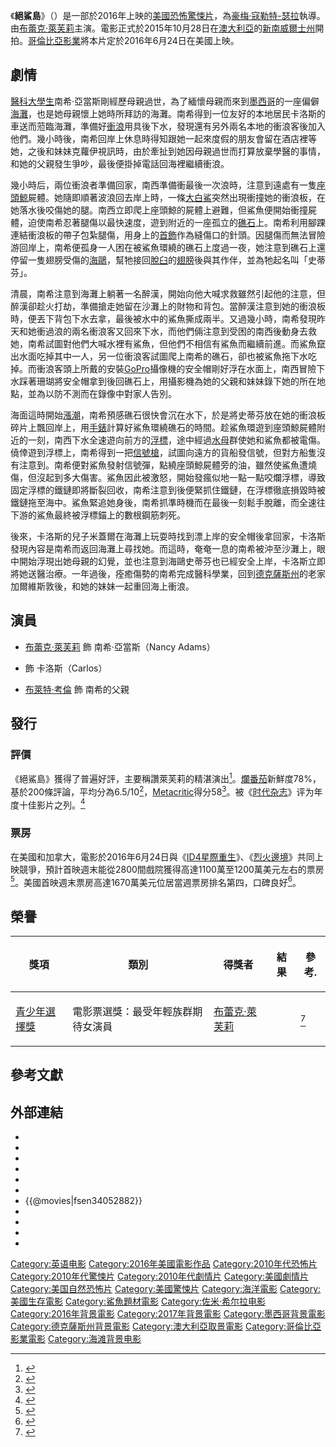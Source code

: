 {{noteTA
|G1=Movie
|G2=Show
}}
{{Infobox film
| name           = 絕鯊島
| original_name  = {{lang|en|''The Shallows''}}
| image          = The_Shallows_Poster.jpg
| alt            = 
| caption        = 電影海報
| director       = [[豪梅·寇勒特-瑟拉|豪梅·寇勒特-瑟拉]]
| producer       = {{plainlist|
* 琳恩·哈里斯
* {{link-en|馬帝·萊謝姆|Matti Leshem}}
}}
| writer         = 安東尼·雅斯文斯基
| starring       = [[布蕾克·萊芙莉|布蕾克·萊芙莉]]
| music          = [[馬可·貝爾特拉米|馬可·貝爾特拉米]]
| cinematography = 弗拉維奧·拉維亞諾
| editing        = 喬爾·內格龍
| studio         = {{Plainlist|
* Ombra Films
* Weimaraner Republic Pictures
}}
| distributor    = [[哥倫比亞影業|哥倫比亞影業]]
| released       = {{Film date|2016|6|21|紐約市首映|2016|6|24|全美|2016|8|4|香港|2016|8|19|臺灣|2016|9|9|中國大陸}}
| runtime        = 86分鐘<!--Theatrical runtime: 86:08--><ref>{{cite web | url=http://www.bbfc.co.uk/releases/shallows-film | title=''The Shallows'' (15) | work=[[British_Board_of_Film_Classification|British Board of Film Classification]] | date=2016-06-27 | accessdate=2016-06-27}}</ref>
| country        = {{USA}}
| language       = 英語
| budget         = $1700萬美元<ref name=BOM/>
| gross          = $1.19億美元<ref name="BOM">{{cite web |title=The Shallows (2016) |url=http://www.boxofficemojo.commovies/?id=theshallows.htm |publishe=[[Box_Office_Mojo|Box Office Mojo]] |accessdate=2016-06-28 }}{{dead link|date=2018年4月 |bot=InternetArchiveBot |fix-attempted=yes }}</ref>
| cn_name        = 鲨滩
| hk_name        = 奪命狂鯊
| tw_name        = 絕鯊島
}}
《'''絕鯊島'''》（{{lang-en|''The Shallows''}}）是一部於2016年上映的[[美國|美國]]{{link-en|生存片|Survival film|生存}}[[恐怖片|恐怖]][[驚悚片|驚悚片]]，為[[豪梅·寇勒特-瑟拉|豪梅·寇勒特-瑟拉]]執導。由[[布蕾克·萊芙莉|布蕾克·萊芙莉]]主演。電影正式於2015年10月28日在[[澳大利亞|澳大利亞]]的[[新南威爾士州|新南威爾士州]]開拍。[[哥倫比亞影業|哥倫比亞影業]]將本片定於2016年6月24日在美國上映。

== 劇情 ==
[[醫學院|醫科大學生]]南希·亞當斯剛經歷母親過世，為了緬懷母親而來到[[墨西哥|墨西哥]]的一座偏僻[[海灘|海灘]]，也是她母親懷上她時所拜訪的海灘。南希得到一位友好的本地居民卡洛斯的車送而蒞臨海灘，準備好[[衝浪|衝浪]]用具後下水，發現還有另外兩名本地的衝浪客後加入他們。幾小時後，南希回岸上休息時得知跟她一起來度假的朋友會留在酒店裡等她，之後和妹妹克蘿伊視訊時，由於牽扯到她因母親過世而打算放棄學醫的事情，和她的父親發生爭吵，最後便掛掉電話回海裡繼續衝浪。

幾小時后，兩位衝浪者準備回家，南西準備衝最後一次浪時，注意到遠處有一隻[[座頭鯨|座頭鯨]]屍體。她隨即順著波浪回去岸上時，一條[[大白鯊|大白鯊]]突然出現衝撞她的衝浪板，在她落水後咬傷她的腿。南西立即爬上座頭鯨的屍體上避難，但鯊魚便開始衝撞屍體，迫使南希忍著腿傷以最快速度，遊到附近的一座孤立的[[礁石|礁石]]上。南希利用腳踝連結衝浪板的帶子包紮腿傷，用身上的[[首飾|首飾]]作為縫傷口的針頭。因腿傷而無法冒險游回岸上，南希便孤身一人困在被鯊魚環繞的礁石上度過一夜，她注意到礁石上還停留一隻翅膀受傷的[[海鷗|海鷗]]，幫牠接回[[脫臼|脫臼]]的[[翅膀|翅膀]]後與其作伴，並為牠起名叫「史蒂芬」。

清晨，南希注意到海灘上躺著一名醉漢，開始向他大喊求救雖然引起他的注意，但醉漢卻趁火打劫，準備搶走她留在沙灘上的財物和背包。當醉漢注意到她的衝浪板時，便丟下背包下水去拿，最後被水中的鯊魚撕成兩半。又過幾小時，南希發現昨天和她衝過浪的兩名衝浪客又回來下水，而他們倆注意到受困的南西後動身去救她，南希試圖對他們大喊水裡有鯊魚，但他們不相信有鯊魚而繼續前進。而鯊魚竄出水面吃掉其中一人，另一位衝浪客試圖爬上南希的礁石，卻也被鯊魚拖下水吃掉。而衝浪客頭上所戴的安裝[[GoPro|GoPro]]攝像機的安全帽剛好浮在水面上，南西冒險下水踩著珊瑚將安全帽拿到後回礁石上，用攝影機為她的父親和妹妹錄下她的所在地點，並為以防不測而在錄像中對家人告別。

海面這時開始[[漲潮|漲潮]]，南希預感礁石很快會沉在水下，於是將史蒂芬放在她的衝浪板碎片上飄回岸上，用[[手錶|手錶]]計算好鯊魚環繞礁石的時間。趁鯊魚環遊到座頭鯨屍體附近的一刻，南西下水全速遊向前方的[[浮標|浮標]]，途中經過[[水母|水母]]群使她和鯊魚都被電傷。僥倖遊到浮標上，南希得到一把[[信號槍|信號槍]]，試圖向遠方的貨船發信號，但對方船隻沒有注意到。南希便對鯊魚發射信號彈，點繞座頭鯨屍體旁的油，雖然使鯊魚遭燒傷，但沒起到多大傷害。鯊魚因此被激怒，開始發瘋似地一點一點咬爛浮標，導致固定浮標的鐵鏈即將斷裂回收，南希注意到後便緊抓住鐵鏈，在浮標徹底損毀時被鐵鏈拖至海中。鯊魚緊追她身後，南希抓準時機而在最後一刻鬆手脫離，而全速往下游的鯊魚最終被浮標錨上的數根鋼筋刺死。

後來，卡洛斯的兒子米蓋爾在海灘上玩耍時找到漂上岸的安全帽後拿回家，卡洛斯發現內容是南希而返回海灘上尋找她。而這時，奄奄一息的南希被沖至沙灘上，眼中開始浮現出她母親的幻覺，並也注意到海鷗史蒂芬也已經安全上岸，卡洛斯立即將她送醫治療。一年過後，痊癒傷勢的南希完成醫科學業，回到[[德克薩斯州|德克薩斯州]]的老家加爾維斯敦後，和她的妹妹一起重回海上衝浪。

== 演員 ==
* [[布蕾克·萊芙莉|布蕾克·萊芙莉]] 飾 南希·亞當斯（Nancy Adams）
* {{link-en|奧斯卡·傑納達|Óscar Jaenada}} 飾 卡洛斯（Carlos）
* [[布萊特·考倫|布萊特·考倫]] 飾 南希的父親

== 發行 ==

=== 評價 ===
《絕鯊島》獲得了普遍好評，主要稱讚萊芙莉的精湛演出<ref name="reviews">{{cite web|url=http://www.indiewire.com/2016/06/the-shallows-reviews-blake-lively-jaume-collet-serra-shark-movie-1201692322/ 
|title=‘The Shallows’ Review Roundup: Blake Lively’s Shark Thriller Is Deeper Than You Might Think |work= indiewire.com}}</ref>。[[爛番茄|爛番茄]]新鮮度78%，基於200條評論，平均分為6.5/10<ref name="RT">{{cite web |url=https://www.rottentomatoes.com/m/the_shallows/ |title=The Shallows (2016) |website=Rotten Tomatoes |accessdate=2016-06-24}}</ref>，[[Metacritic|Metacritic]]得分58<ref>{{cite web |url=http://www.metacritic.com/movie/the-shallows |title=The Shallows reviews |website=Metacritic |accessdate=2016-06-24}}</ref>。被《[[时代杂志|时代杂志]]》评为年度十佳影片之列。<ref >{{cite web|url=http://www.1905.com/news/20161208/1137413.shtml | language= | title=《时代》杂志评选年度榜单 十烂之首竟然是这部 |publisher=1905电影网 |date=2016-12-08 |accessdate= }}</ref>

=== 票房 ===
在美國和加拿大，電影於2016年6月24日與《[[ID4星際重生|ID4星際重生]]》、《[[烈火邊境|烈火邊境]]》共同上映競爭，預計首映週末能從2800間戲院獲得高達1100萬至1200萬美元左右的票房<ref>{{Cite web|url=http://www.boxofficemojo.com/news/?id=4200|title='Independence Day', 'Shallows' & 'Free State of Jones' Must Contend with 'Finding Dory' - Box Office Mojo|website=www.boxofficemojo.com|access-date=2016-06-23}}</ref>。美國首映週末票房高達1670萬美元位居當週票房排名第四，口碑良好<ref name="opening">{{cite web|url=http://deadline.com/2016/06/independence-day-resurgence-finding-dory-shallows-free-state-of-jones-neon-demon-weekend-box-office-1201778773/|title=‘Dory’ Posts Record Second Weekend For Animated Movie As Fireworks Die For ‘Resurgence’; ‘Shallows’ Chomps $16M+|author=Anthony D'Alessandro|work=''[[Deadline.com|Deadline.com]]''|date=2016-06-26|accessdate=2016-06-26}}</ref>。

== 榮譽 ==
{| class="wikitable sortable"
|-
! 獎項
! 類別
! 得獎者
! 結果
! 參考.
|-
| [[2016年青少年選擇獎|青少年選擇獎]]
| 電影票選獎：最受年輕族群期待女演員
| [[布蕾克·萊芙莉|布蕾克·萊芙莉]]
| {{nom}}
| <ref name="TeenChoice">{{cite web |url=http://www.eonline.com/news/767635/teen-choice-awards-2016-nominations-announced-see-the-first-wave-of-potential-winners |title=Teen Choice Awards 2016 Nominations Announced: See the "First Wave" of Potential Winners |last=Vulpo |first=Mike |publisher=E! |date=2016-05-24 |accessdate=2016-05-25 |archiveurl=https://www.webcitation.org/6hm3YMtx8?url=http://www.eonline.com/news/767635/teen-choice-awards-2016-nominations-announced-see-the-first-wave-of-potential-winners |archivedate=2016-05-25 |deadurl=no }}</ref>
|}

== 參考文獻 ==
{{Reflist|30em}}

== 外部連結 ==
* {{Official website|http://www.theshallows-movie.com/}}
* {{IMDb title|4052882}}
* {{Rotten Tomatoes|the_shallows}}
* {{amg movie|642434}}
* {{mojo title|theshallows}}
* {{metacritic film|the-shallows}}
* {{@movies|fsen34052882}}
* {{Yahoomovie id|6354}}
* {{Yahoo-movie-hk title|4eGGl-奪命狂鯊}}
* {{douban}}
* {{Mtime|222522}}

{{Jaume Collet-Serra}}
{{DEFAULTSORT:Shallows, The}}
[[Category:英语电影|Category:英语电影]]
[[Category:2016年美國電影作品|Category:2016年美國電影作品]]
[[Category:2010年代恐怖片|Category:2010年代恐怖片]]
[[Category:2010年代驚悚片|Category:2010年代驚悚片]]
[[Category:2010年代劇情片|Category:2010年代劇情片]]
[[Category:美國劇情片|Category:美國劇情片]]
[[Category:美国自然恐怖片|Category:美国自然恐怖片]]
[[Category:美國驚悚片|Category:美國驚悚片]]
[[Category:海洋電影|Category:海洋電影]]
[[Category:美國生存電影|Category:美國生存電影]]
[[Category:鯊魚題材電影|Category:鯊魚題材電影]]
[[Category:佐米·希尔拉电影|Category:佐米·希尔拉电影]]
[[Category:2016年背景電影|Category:2016年背景電影]]
[[Category:2017年背景電影|Category:2017年背景電影]]
[[Category:墨西哥背景電影|Category:墨西哥背景電影]]
[[Category:德克薩斯州背景電影|Category:德克薩斯州背景電影]]
[[Category:澳大利亞取景電影|Category:澳大利亞取景電影]]
[[Category:哥倫比亞影業電影|Category:哥倫比亞影業電影]]
[[Category:海滩背景电影|Category:海滩背景电影]]